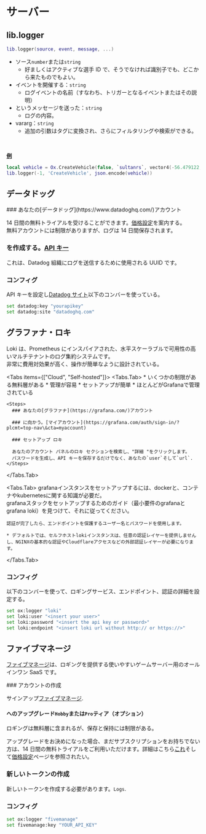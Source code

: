 
# サーバー

## lib.logger

```lua
lib.logger(source, event, message, ...)
```

- ソース`number`または`string`
  - 好ましくはアクティブな選手 ID で、そうでなければ識別子でも、どこから来たものでもよい。
- イベントを開催する：`string`
  - ログイベントの名前（すなわち、トリガーとなるイベントまたはその説明）
- というメッセージを送った：`string`
  - ログの内容。
- vararg：`string`
  - 追加の引数はタグに変換され、さらにフィルタリングや検索ができる。

<br />

<u>**例**</u>

```lua
local vehicle = Ox.CreateVehicle(false, `sultanrs`, vector4(-56.479122, -1116.870362, 26.432250, 0.000030517578))
lib.logger(-1, 'CreateVehicle', json.encode(vehicle))
```

## データドッグ

<Steps>
  ### あなたの[データドッグ](https://www.datadoghq.com/)アカウント

14 日間の無料トライアルを受けることができます。[価格設定](https://www.datadoghq.com/pricing/)を案内する。\
 無料アカウントには制限がありますが、ログは 14 日間保存されます。

### を作成する。[API キー](https://app.datadoghq.com/organization-settings/api-keys)

これは、Datadog 組織にログを送信するために使用される UUID です。

### コンフィグ

API キーを設定し[Datadog サイト](https://docs.datadoghq.com/getting_started/site/)以下のコンバーを使っている。

```bash
set datadog:key "yourapikey"
set datadog:site "datadoghq.com"
```

</Steps>

## グラファナ・ロキ

Loki は、Prometheus にインスパイアされた、水平スケーラブルで可用性の高いマルチテナントのログ集約システムです。\
非常に費用対効果が高く、操作が簡単なように設計されている。

<Tabs items={["Cloud", "Self-hosted"]}>
  <Tabs.Tab>
    * いくつかの制限がある無料層がある
    * 管理が容易
    * セットアップが簡単
    * ほとんどがGrafanaで管理されている

    <Steps>
      ### あなたの[グラファナ](https://grafana.com/)アカウント

      ### に向かう。[マイアカウント](https://grafana.com/auth/sign-in/?plcmt=top-nav\&cta=myaccount)

      ### セットアップ ロキ

      あなたのアカウント パネルのロキ セクションを検索し、"詳細 "をクリックします。
      パスワードを生成し、API キーを保存するだけでなく、あなたの`user`そして`url`.
    </Steps>

  </Tabs.Tab>

  <Tabs.Tab>
    grafanaインスタンスをセットアップするには、dockerと、コンテナやkubernetesに関する知識が必要だ。\
    grafanaスタックをセットアップするためのガイド（最小要件のgrafanaとgrafana loki）を見つけて、それに従ってください。

    認証が完了したら、エンドポイントを保護するユーザー名とパスワードを使用します。

    * デフォルトでは、セルフホストlokiインスタンスは、任意の認証レイヤーを提供しませんし、NGINXの基本的な認証やCloudflareアクセスなどの外部認証レイヤーが必要になります。

  </Tabs.Tab>
</Tabs>

### コンフィグ

以下のコンバーを使って、ロギングサービス、エンドポイント、認証の詳細を設定する。

```bash
set ox:logger "loki"
set loki:user "<insert your user>"
set loki:password "<insert the api key or password>"
set loki:endpoint "<insert loki url without http:// or https://>"
```

## ファイブマネージ

[ファイブマネージ](https://fivemanage.com/?ref=overextended)は、ロギングを提供する使いやすいゲームサーバー用のオールインワン SaaS です。

<Steps>
  ### アカウントの作成

サインアップ[ファイブマネージ](https://fivemanage.com/?ref=overextended).

#### へのアップグレード`Hobby`または`Pro`ティア（オプション）

ロギングは無料層に含まれるが、保存と保持には制限がある。

アップグレードをお決めになった場合、まだサブスクリプションをお持ちでない方は、14 日間の無料トライアルをご利用いただけます。詳細はこちら[これ](https://fivemanage.com/profile/billing?ref=overextended)そして[価格設定](https://fivemanage.com/pricing?ref=overextended)ページを参照されたい。

### 新しいトークンの作成

新しいトークンを作成する必要があります。`Logs`.

### コンフィグ

```bash
set ox:logger "fivemanage"
set fivemanage:key "YOUR_API_KEY"
```

</Steps>

